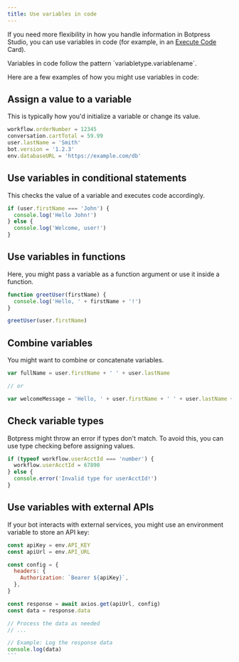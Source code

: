 ```yaml
---
title: Use variables in code
---
```


If you need more flexibility in how you handle information in Botpress Studio, you can use variables in code (for example, in an [Execute Code](/learn/reference/cards/execute-code) Card).

<Tip>
Variables in code follow the pattern `variabletype.variablename`.
</Tip>

Here are a few examples of how you might use variables in code:

## Assign a value to a variable

This is typically how you'd initialize a variable or change its value.

```javascript
workflow.orderNumber = 12345
conversation.cartTotal = 59.99
user.lastName = 'Smith'
bot.version = '1.2.3'
env.databaseURL = 'https://example.com/db'
```

## Use variables in conditional statements

This checks the value of a variable and executes code accordingly.

```javascript
if (user.firstName === 'John') {
  console.log('Hello John!')
} else {
  console.log('Welcome, user!')
}
```

## Use variables in functions

Here, you might pass a variable as a function argument or use it inside a function.

```javascript
function greetUser(firstName) {
  console.log('Hello, ' + firstName + '!')
}

greetUser(user.firstName)
```

## Combine variables

You might want to combine or concatenate variables.

```javascript
var fullName = user.firstName + ' ' + user.lastName

// or

var welcomeMessage = 'Hello, ' + user.firstName + ' ' + user.lastName + '!'
```

## Check variable types

Botpress might throw an error if types don't match. To avoid this, you can use type checking before assigning values.

```javascript
if (typeof workflow.userAcctId === 'number') {
  workflow.userAcctId = 67890
} else {
  console.error('Invalid type for userAcctId!')
}
```

## Use variables with external APIs

If your bot interacts with external services, you might use an environment variable to store an API key:

```javascript
const apiKey = env.API_KEY
const apiUrl = env.API_URL

const config = {
  headers: {
    Authorization: `Bearer ${apiKey}`,
  },
}

const response = await axios.get(apiUrl, config)
const data = response.data

// Process the data as needed
// ...

// Example: Log the response data
console.log(data)
```                                                                                                                                                                                                  |

